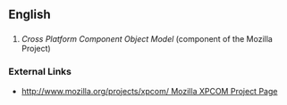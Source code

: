 ==English==
{{Wikipedia}}
==={{Acronym}}===
# ''Cross Platform Component Object Model'' (component of the Mozilla Project)


===External Links===
*[[http://www.mozilla.org/projects/xpcom/ Mozilla XPCOM Project Page]]